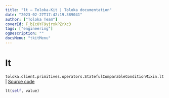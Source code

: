 ```yaml
---
title: "lt — Toloka-Kit | Toloka documentation"
date: "2023-02-27T17:42:19.389041"
author: ["Toloka Team"]
coverId: F_bIcOYF9yjrxkPZrXc3
tags: ["engineering"]
ogDescription: ""
docsMenu: "tkitMenu"
---
```


# lt
`toloka.client.primitives.operators.StatefulComparableConditionMixin.lt` | [Source code](https://github.com/Toloka/toloka-kit/blob/v1.1.4/src/client/primitives/operators.py#L185)

```python
lt(self, value)
```